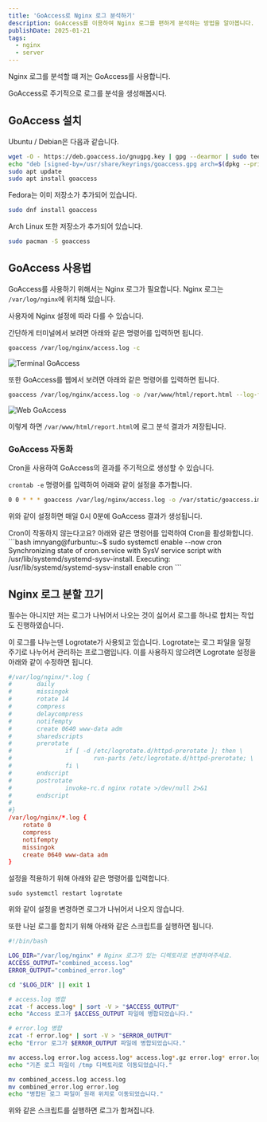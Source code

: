 ```yaml
---
title: 'GoAccess로 Nginx 로그 분석하기'
description: GoAccess를 이용하여 Nginx 로그를 편하게 분석하는 방법을 알아봅니다.
publishDate: 2025-01-21
tags:
  - nginx
  - server
---
```


Nginx 로그를 분석할 떄 저는 GoAccess를 사용합니다.

GoAccess로 주기적으로 로그를 분석을 생성해봅시다.

## GoAccess 설치

Ubuntu / Debian은 다음과 같습니다.
```bash
wget -O - https://deb.goaccess.io/gnugpg.key | gpg --dearmor | sudo tee /usr/share/keyrings/goaccess.gpg >/dev/null
echo "deb [signed-by=/usr/share/keyrings/goaccess.gpg arch=$(dpkg --print-architecture)] https://deb.goaccess.io/ $(lsb_release -cs) main" | sudo tee /etc/apt/sources.list.d/goaccess.list
sudo apt update
sudo apt install goaccess
```

Fedora는 이미 저장소가 추가되어 있습니다.
```bash
sudo dnf install goaccess
```

Arch Linux 또한 저장소가 추가되어 있습니다.
```bash
sudo pacman -S goaccess
```

## GoAccess 사용법

GoAccess를 사용하기 위해서는 Nginx 로그가 필요합니다. Nginx 로그는 `/var/log/nginx`에 위치해 있습니다.

사용자에 Nginx 설정에 따라 다를 수 있습니다.

간단하게 터미널에서 보려면 아래와 같은 명령어를 입력하면 됩니다.
```bash
goaccess /var/log/nginx/access.log -c
```

![Terminal GoAccess](./0.png)

또한 GoAccess를 웹에서 보려면 아래와 같은 명령어를 입력하면 됩니다.
```bash
goaccess /var/log/nginx/access.log -o /var/www/html/report.html --log-format=COMBINED
```

![Web GoAccess](./1.png)

이렇게 하면 `/var/www/html/report.html`에 로그 분석 결과가 저장됩니다.

### GoAccess 자동화
Cron을 사용하여 GoAccess의 결과를 주기적으로 생성할 수 있습니다.

`crontab -e` 명령어를 입력하여 아래와 같이 설정을 추가합니다.
```bash
0 0 * * * goaccess /var/log/nginx/access.log -o /var/static/goaccess.imnya.ng/index.html --log-format=COMBINED
```
위와 같이 설정하면 매일 0시 0분에 GoAccess 결과가 생성됩니다.

<Aside>
Cron이 작동하지 않는다고요? 아래와 같은 명령어를 입력하여 Cron을 활성화합니다.
```bash
imnyang@furbuntu:~$ sudo systemctl enable --now cron
Synchronizing state of cron.service with SysV service script with /usr/lib/systemd/systemd-sysv-install.
Executing: /usr/lib/systemd/systemd-sysv-install enable cron
```
</Aside>

## Nginx 로그 분할 끄기

필수는 아니지만 저는 로그가 나뉘어서 나오는 것이 싫어서 로그를 하나로 합치는 작업도 진행하였습니다.

이 로그를 나누는덴 Logrotate가 사용되고 있습니다. Logrotate는 로그 파일을 일정 주기로 나누어서 관리하는 프로그램입니다. 이를 사용하지 않으려면 Logrotate 설정을 아래와 같이 수정하면 됩니다.

```conf
#/var/log/nginx/*.log {
#       daily
#       missingok
#       rotate 14
#       compress
#       delaycompress
#       notifempty
#       create 0640 www-data adm
#       sharedscripts
#       prerotate
#               if [ -d /etc/logrotate.d/httpd-prerotate ]; then \
#                       run-parts /etc/logrotate.d/httpd-prerotate; \
#               fi \
#       endscript
#       postrotate
#               invoke-rc.d nginx rotate >/dev/null 2>&1
#       endscript
#
#}
/var/log/nginx/*.log {
    rotate 0
    compress
    notifempty
    missingok
    create 0640 www-data adm
}
```

설정을 적용하기 위해 아래와 같은 명령어를 입력합니다.

`sudo systemctl restart logrotate`

위와 같이 설정을 변경하면 로그가 나뉘어서 나오지 않습니다.

또한 나뉜 로그를 합치기 위해 아래와 같은 스크립트를 실행하면 됩니다.
```bash
#!/bin/bash

LOG_DIR="/var/log/nginx" # Nginx 로그가 있는 디렉토리로 변경하여주세요.
ACCESS_OUTPUT="combined_access.log"
ERROR_OUTPUT="combined_error.log"

cd "$LOG_DIR" || exit 1

# access.log 병합
zcat -f access.log* | sort -V > "$ACCESS_OUTPUT"
echo "Access 로그가 $ACCESS_OUTPUT 파일에 병합되었습니다."

# error.log 병합
zcat -f error.log* | sort -V > "$ERROR_OUTPUT"
echo "Error 로그가 $ERROR_OUTPUT 파일에 병합되었습니다."

mv access.log error.log access.log* access.log*.gz error.log* error.log*.gz /tmp
echo "기존 로그 파일이 /tmp 디렉토리로 이동되었습니다."

mv combined_access.log access.log
mv combined_error.log error.log
echo "병합된 로그 파일이 원래 위치로 이동되었습니다."
```

위와 같은 스크립트를 실행하면 로그가 합쳐집니다.
